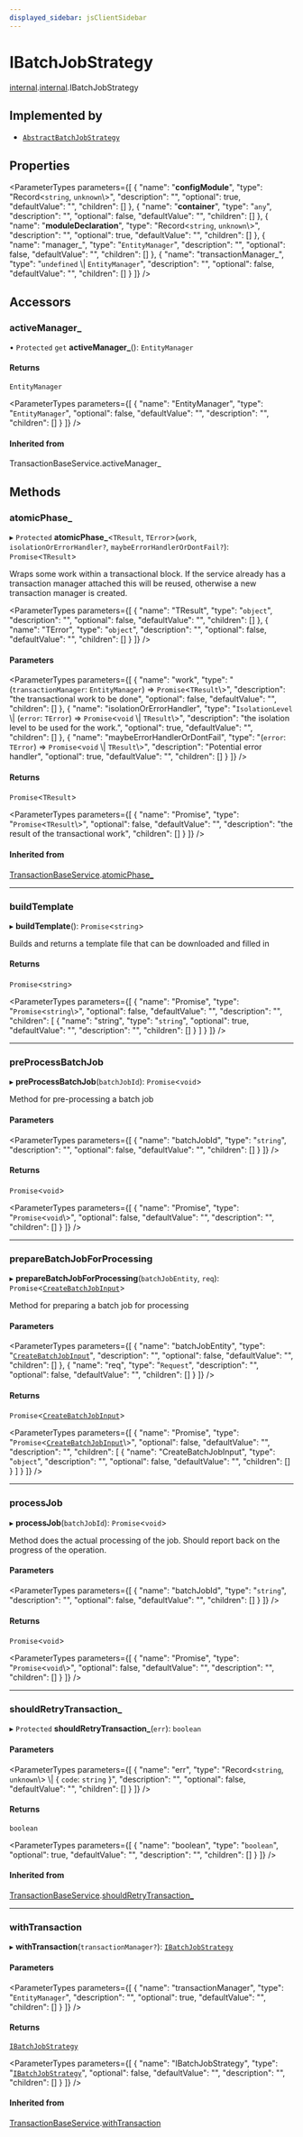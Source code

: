 ```yaml
---
displayed_sidebar: jsClientSidebar
---
```



# IBatchJobStrategy

[internal](../../admin_discounts/modules/admin_discounts.internal.mdx).[internal](../modules/admin_discounts.internal.internal.mdx).IBatchJobStrategy

## Implemented by

- [`AbstractBatchJobStrategy`](../classes/admin_discounts.internal.internal.AbstractBatchJobStrategy.mdx)

## Properties

<ParameterTypes parameters={[
  {
    "name": "__configModule__",
    "type": "Record<`string`, `unknown`\\>",
    "description": "",
    "optional": true,
    "defaultValue": "",
    "children": []
  },
  {
    "name": "__container__",
    "type": "`any`",
    "description": "",
    "optional": false,
    "defaultValue": "",
    "children": []
  },
  {
    "name": "__moduleDeclaration__",
    "type": "Record<`string`, `unknown`\\>",
    "description": "",
    "optional": true,
    "defaultValue": "",
    "children": []
  },
  {
    "name": "manager_",
    "type": "`EntityManager`",
    "description": "",
    "optional": false,
    "defaultValue": "",
    "children": []
  },
  {
    "name": "transactionManager_",
    "type": "`undefined` \\| `EntityManager`",
    "description": "",
    "optional": false,
    "defaultValue": "",
    "children": []
  }
]} />

## Accessors

### activeManager\_

• `Protected` `get` **activeManager_**(): `EntityManager`

#### Returns

`EntityManager`

<ParameterTypes parameters={[
  {
    "name": "EntityManager",
    "type": "`EntityManager`",
    "optional": false,
    "defaultValue": "",
    "description": "",
    "children": []
  }
]} />

#### Inherited from

TransactionBaseService.activeManager\_

## Methods

### atomicPhase\_

▸ `Protected` **atomicPhase_**<`TResult`, `TError`\>(`work`, `isolationOrErrorHandler?`, `maybeErrorHandlerOrDontFail?`): `Promise`<`TResult`\>

Wraps some work within a transactional block. If the service already has
a transaction manager attached this will be reused, otherwise a new
transaction manager is created.

<ParameterTypes parameters={[
  {
    "name": "TResult",
    "type": "`object`",
    "description": "",
    "optional": false,
    "defaultValue": "",
    "children": []
  },
  {
    "name": "TError",
    "type": "`object`",
    "description": "",
    "optional": false,
    "defaultValue": "",
    "children": []
  }
]} />

#### Parameters

<ParameterTypes parameters={[
  {
    "name": "work",
    "type": "(`transactionManager`: `EntityManager`) => `Promise`<`TResult`\\>",
    "description": "the transactional work to be done",
    "optional": false,
    "defaultValue": "",
    "children": []
  },
  {
    "name": "isolationOrErrorHandler",
    "type": "`IsolationLevel` \\| (`error`: `TError`) => `Promise`<`void` \\| `TResult`\\>",
    "description": "the isolation level to be used for the work.",
    "optional": true,
    "defaultValue": "",
    "children": []
  },
  {
    "name": "maybeErrorHandlerOrDontFail",
    "type": "(`error`: `TError`) => `Promise`<`void` \\| `TResult`\\>",
    "description": "Potential error handler",
    "optional": true,
    "defaultValue": "",
    "children": []
  }
]} />

#### Returns

`Promise`<`TResult`\>

<ParameterTypes parameters={[
  {
    "name": "Promise",
    "type": "`Promise`<`TResult`\\>",
    "optional": false,
    "defaultValue": "",
    "description": "the result of the transactional work",
    "children": []
  }
]} />

#### Inherited from

[TransactionBaseService](../classes/admin_discounts.internal.internal.TransactionBaseService.mdx).[atomicPhase_](../classes/admin_discounts.internal.internal.TransactionBaseService.mdx#atomicphase_)

___

### buildTemplate

▸ **buildTemplate**(): `Promise`<`string`\>

Builds and returns a template file that can be downloaded and filled in

#### Returns

`Promise`<`string`\>

<ParameterTypes parameters={[
  {
    "name": "Promise",
    "type": "`Promise`<`string`\\>",
    "optional": false,
    "defaultValue": "",
    "description": "",
    "children": [
      {
        "name": "string",
        "type": "`string`",
        "optional": true,
        "defaultValue": "",
        "description": "",
        "children": []
      }
    ]
  }
]} />

___

### preProcessBatchJob

▸ **preProcessBatchJob**(`batchJobId`): `Promise`<`void`\>

Method for pre-processing a batch job

#### Parameters

<ParameterTypes parameters={[
  {
    "name": "batchJobId",
    "type": "`string`",
    "description": "",
    "optional": false,
    "defaultValue": "",
    "children": []
  }
]} />

#### Returns

`Promise`<`void`\>

<ParameterTypes parameters={[
  {
    "name": "Promise",
    "type": "`Promise`<`void`\\>",
    "optional": false,
    "defaultValue": "",
    "description": "",
    "children": []
  }
]} />

___

### prepareBatchJobForProcessing

▸ **prepareBatchJobForProcessing**(`batchJobEntity`, `req`): `Promise`<[`CreateBatchJobInput`](../modules/admin_discounts.internal.internal.mdx#createbatchjobinput)\>

Method for preparing a batch job for processing

#### Parameters

<ParameterTypes parameters={[
  {
    "name": "batchJobEntity",
    "type": "[`CreateBatchJobInput`](../modules/admin_discounts.internal.internal.mdx#createbatchjobinput)",
    "description": "",
    "optional": false,
    "defaultValue": "",
    "children": []
  },
  {
    "name": "req",
    "type": "`Request`",
    "description": "",
    "optional": false,
    "defaultValue": "",
    "children": []
  }
]} />

#### Returns

`Promise`<[`CreateBatchJobInput`](../modules/admin_discounts.internal.internal.mdx#createbatchjobinput)\>

<ParameterTypes parameters={[
  {
    "name": "Promise",
    "type": "`Promise`<[`CreateBatchJobInput`](../modules/admin_discounts.internal.internal.mdx#createbatchjobinput)\\>",
    "optional": false,
    "defaultValue": "",
    "description": "",
    "children": [
      {
        "name": "CreateBatchJobInput",
        "type": "`object`",
        "description": "",
        "optional": false,
        "defaultValue": "",
        "children": []
      }
    ]
  }
]} />

___

### processJob

▸ **processJob**(`batchJobId`): `Promise`<`void`\>

Method does the actual processing of the job. Should report back on the progress of the operation.

#### Parameters

<ParameterTypes parameters={[
  {
    "name": "batchJobId",
    "type": "`string`",
    "description": "",
    "optional": false,
    "defaultValue": "",
    "children": []
  }
]} />

#### Returns

`Promise`<`void`\>

<ParameterTypes parameters={[
  {
    "name": "Promise",
    "type": "`Promise`<`void`\\>",
    "optional": false,
    "defaultValue": "",
    "description": "",
    "children": []
  }
]} />

___

### shouldRetryTransaction\_

▸ `Protected` **shouldRetryTransaction_**(`err`): `boolean`

#### Parameters

<ParameterTypes parameters={[
  {
    "name": "err",
    "type": "Record<`string`, `unknown`\\> \\| { `code`: `string`  }",
    "description": "",
    "optional": false,
    "defaultValue": "",
    "children": []
  }
]} />

#### Returns

`boolean`

<ParameterTypes parameters={[
  {
    "name": "boolean",
    "type": "`boolean`",
    "optional": true,
    "defaultValue": "",
    "description": "",
    "children": []
  }
]} />

#### Inherited from

[TransactionBaseService](../classes/admin_discounts.internal.internal.TransactionBaseService.mdx).[shouldRetryTransaction_](../classes/admin_discounts.internal.internal.TransactionBaseService.mdx#shouldretrytransaction_)

___

### withTransaction

▸ **withTransaction**(`transactionManager?`): [`IBatchJobStrategy`](admin_discounts.internal.internal.IBatchJobStrategy.mdx)

#### Parameters

<ParameterTypes parameters={[
  {
    "name": "transactionManager",
    "type": "`EntityManager`",
    "description": "",
    "optional": true,
    "defaultValue": "",
    "children": []
  }
]} />

#### Returns

[`IBatchJobStrategy`](admin_discounts.internal.internal.IBatchJobStrategy.mdx)

<ParameterTypes parameters={[
  {
    "name": "IBatchJobStrategy",
    "type": "[`IBatchJobStrategy`](admin_discounts.internal.internal.IBatchJobStrategy.mdx)",
    "optional": false,
    "defaultValue": "",
    "description": "",
    "children": []
  }
]} />

#### Inherited from

[TransactionBaseService](../classes/admin_discounts.internal.internal.TransactionBaseService.mdx).[withTransaction](../classes/admin_discounts.internal.internal.TransactionBaseService.mdx#withtransaction)
